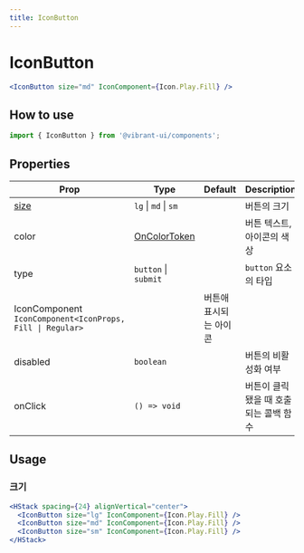 ```yaml
---
title: IconButton
---
```


# IconButton

```jsx live
<IconButton size="md" IconComponent={Icon.Play.Fill} />
```

## How to use

```jsx
import { IconButton } from '@vibrant-ui/components';
```

## Properties

| Prop                                                      | Type                                                   | Default                | Description                           |
| --------------------------------------------------------- | ------------------------------------------------------ | ---------------------- | ------------------------------------- |
| [size](#크기)                                             | `lg` \| `md` \| `sm`                                   |                        | 버튼의 크기                           |
| color                                                     | [OnColorToken](/docs/core-concepts/colors/color-token) |                        | 버튼 텍스트, 아이콘의 색상            |
| type                                                      | `button` \| `submit `                                  |                        | `button` 요소의 타입                  |
| IconComponent `IconComponent<IconProps, Fill \| Regular>` |                                                        | 버튼애 표시되는 아이콘 |
| disabled                                                  | `boolean`                                              |                        | 버튼의 비활성화 여부                  |
| onClick                                                   | `() => void`                                           |                        | 버튼이 클릭됐을 때 호출되는 콜백 함수 |

## Usage

### 크기

```jsx live
<HStack spacing={24} alignVertical="center">
  <IconButton size="lg" IconComponent={Icon.Play.Fill} />
  <IconButton size="md" IconComponent={Icon.Play.Fill} />
  <IconButton size="sm" IconComponent={Icon.Play.Fill} />
</HStack>
```
